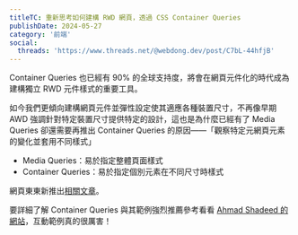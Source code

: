 ```yaml
---
titleTC: 重新思考如何建構 RWD 網頁，透過 CSS Container Queries
publishDate: 2024-05-27
category: '前端'
social:
  threads: 'https://www.threads.net/@webdong.dev/post/C7bL-44hfjB'
---
```


Container Queries 也已經有 90% 的全球支持度，將會在網頁元件化的時代成為建構獨立 RWD 元件樣式的重要工具。

如今我們更傾向建構網頁元件並彈性設定使其適應各種裝置尺寸，不再像早期 AWD 強調針對特定裝置尺寸提供特定的設計，這也是為什麼已經有了 Media Queries 卻還需要再推出 Container Queries 的原因——「觀察特定元網頁元素的變化並套用不同樣式」

- Media Queries：易於指定整體頁面樣式
- Container Queries：易於指定個別元素在不同尺寸時樣式

網頁東東新推出[相關文章](https://www.webdong.dev/post/container-queries/)。

要詳細了解 Container Queries 與其範例強烈推薦參考看看 [Ahmad Shadeed 的網站](https://ishadeed.com/article/css-container-query-guide/#introduction)，互動範例真的很厲害！
